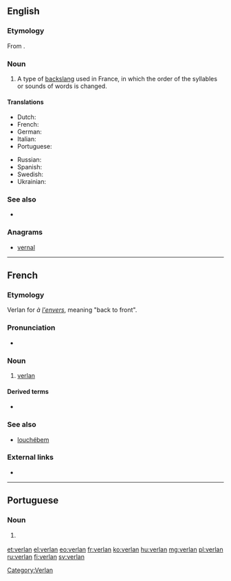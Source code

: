 ==English==

===Etymology===
From {{etyl|fr|en}} {{m|fr|verlan}}.

===Noun===
{{examples-right|examples=
* ''[[barjot]]'' (from ''[[jobard]]'', [[crazy]])
* ''[[laisse béton]]'' (from ''[[laisser tomber|laisse tomber]]'', forget it)
* ''[[keum]]'' (from ''[[mec]]'', guy, bloke {{context|British|lang=en}})
* ''[[meuf]]'' (from ''[[femme]]'', woman)
* ''[[ripou]]'' (from ''[[pourri]]'', [[corrupt]], [[rotten]])
* ''[[tromé]]'' (from ''[[métro]]'', [[subway]] {{context|US|lang=en}}, [[underground]] {{context|British|lang=en}})
* ''t'es ouf'' (tu es [[fou]])
* ''[[verlan]]'' (from ''à [[envers|l'envers]]'', ([[back to front]]), [[verlan]])}}
{{en-noun|-}}

# A type of [[backslang]] used in France, in which the order of the syllables or sounds of words is changed.

====Translations====
{{trans-top|a type of backslang used in France}}
* Dutch: {{t|nl|verlan|n}}
* French: {{t+|fr|verlan|m}}
* German: {{t|de|Verlan}}<!--gender? See German Wikipedia article-->
* Italian: {{t|it|verlan|m}}
* Portuguese: {{t|pt|verlan|m}}
{{trans-mid}}
* Russian: {{t|ru|верлан}}
* Spanish: {{t|es|verlan|m}}
* Swedish: {{t+|sv|verlan}}
* Ukrainian: {{t|uk|верлан|sc=Cyrl}}
{{trans-bottom}}

===See also===
* {{projectlink|wikipedia}}

===Anagrams===
* [[vernal#English|vernal]]

----

==French==

===Etymology===
Verlan for ''à [[envers|l'envers]]'', meaning "back to front".

===Pronunciation===
* {{IPA|/vɛʁ.lɑ̃/|lang=fr}}

===Noun===
{{fr-noun|m|-}}

# [[#English|verlan]]

====Derived terms====
* {{l|fr|verlaniser}}

===See also===
* [[louchébem]]

===External links===
* {{R:TLFi}}

[[Category:Verlan]]

----

==Portuguese==

===Noun===
{{pt-noun|m|-}}

# {{l|en|verlan}} {{gloss|a type of backslang used in France}}

[[et:verlan]]
[[el:verlan]]
[[eo:verlan]]
[[fr:verlan]]
[[ko:verlan]]
[[hu:verlan]]
[[mg:verlan]]
[[pl:verlan]]
[[ru:verlan]]
[[fi:verlan]]
[[sv:verlan]]
